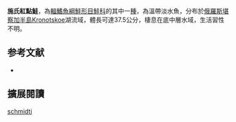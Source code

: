 {{NoteTA|G1=LS}}
{{Speciesbox
| name = 施氏紅點鮭
| image = 
| image_width = 250px
| status = NE
| status_system = IUCN3.1
| genus = Salvelinus
| species = schmidti
| authority = [[Viktorovsky|Viktorovsky]], 1978
| synonyms = *''Salvelinus malma schmidti '',Viktorovsky, 1978 
}}

'''施氏紅點鮭'''，為[[輻鰭魚綱|輻鰭魚綱]][[鮭形目|鮭形目]][[鮭科|鮭科]]的其中一[[種|種]]，為溫帶淡水魚，分布於[[俄羅斯|俄羅斯]][[堪察加半島|堪察加半島]]Kronotskoe湖流域，體長可達37.5公分，棲息在底中層水域，生活習性不明。

==参考文献==
*{{FishBase_species|genus=Salvelinus|species=schmidti|year=2015|month=10}}
== 擴展閱讀 ==
{{refbegin}}
{{wikispecies-inline|Salvelinus schmidti|施氏紅點鮭}}
{{refend}}
{{Taxonbar|from=Q5885426}}

[[Category:紅點鮭屬|schmidti]]